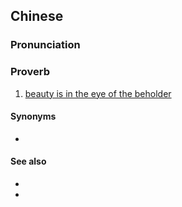 {{also|情人眼里出西施}}
==Chinese==
{{zh-forms|s=情人眼里出西施|t2=情人眼裏出西施|type=2212|lit=in the eyes of a lover, {{w|Xi Shi}} (one of the renowned {{w|Four Beauties}} of ancient China) appears}}

===Pronunciation===
{{zh-pron
|m=qíngrén yǎnlǐ chū Xīshī
|c=cing4 jan4 ngaan5 leoi5 ceot1 sai1 si1
|ma=Zh-qíngrén yǎnlǐ chū Xī Shī.ogg
|cat=prov
}}

===Proverb===
{{zh-proverb}}

# [[beauty is in the eye of the beholder]]

====Synonyms====
* {{zh-l|情人眼中出西施}}

====See also====
* {{zh-l|閉月羞花|tr=bìyuèxiūhuā}}
* {{zh-l|沉魚落雁}}